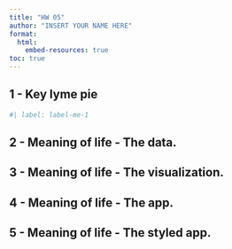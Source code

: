 ```yaml
---
title: "HW 05"
author: "INSERT YOUR NAME HERE"
format:
  html:
    embed-resources: true
toc: true
---
```


## 1 - Key lyme pie

```r
#| label: label-me-1

```

## 2 - Meaning of life - The data.


## 3 - Meaning of life - The visualization.


## 4 - Meaning of life - The app.


## 5 - Meaning of life - The styled app.
